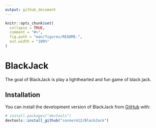 ```yaml
---
output: github_document
---
```


<!-- README.md is generated from README.Rmd. Please edit that file -->

```r
knitr::opts_chunk$set(
  collapse = TRUE,
  comment = "#>",
  fig.path = "man/figures/README-",
  out.width = "100%"
)
```

# BlackJack



The goal of BlackJack is play a lighthearted and fun game of black jack. 

## Installation

You can install the development version of BlackJack from [GitHub](https://github.com/) with:

``` r
# install.packages("devtools")
devtools::install_github("connerm12/BlackJack")
```


